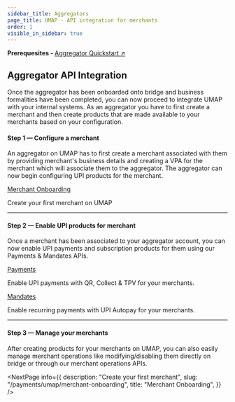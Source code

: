 ```yaml
---
sidebar_title: Aggregators
page_title: UMAP - API integration for merchants
order: 1
visible_in_sidebar: true
---
```



<Card padding="nano" shape="rounded" marginBottom="micro">
    <Text size="medium" marginBottom="none" paddingRight="medium"> 
        <strong>Prerequesites - </strong>
        <a href="/payments/umap/quickstart/aggregators">
            Aggregator Quickstart ↗ 
        </a>
    </Text>
</Card>

## Aggregator API Integration

Once the aggregator has been onboarded onto bridge and business formalities have been completed, you can now proceed to integrate UMAP with your internal systems. As an aggregator you have to first create a merchant and then create products that are made available to your merchants based on your configuration.  

#### Step 1 — Configure a merchant
An aggregator on UMAP has to first create a merchant associated with them by providing merchant's business details and creating a VPA for the merchant which will associate them to the aggregator. The aggregator can now begin configuring UPI products for the merchant.  

<Card padding="small" shape="rounded">
    <a href="/payments/umap/merchant-onboarding" target="_self">
        Merchant Onboarding
    </a>
    <p>
        Create your first merchant on UMAP
    </p>
</Card>

<hr class="primary" />

#### Step 2 — Enable UPI products for merchant

Once a merchant has been associated to your aggregator account, you can now enable UPI payments and subscription products for them using our Payments & Mandates APIs.

<Row>
    <Portion desktopSpan="half">
        <Card padding="small" shape="rounded">
            <a href="/payments/umap/payments" target="_self">
                Payments
            </a>
            <p>
                Enable UPI payments with QR, Collect & TPV for your merchants.
            </p>
        </Card>
    </Portion>
    <Portion desktopSpan="half">
        <Card padding="small" shape="rounded">
            <a href="/payments/umap/mandates" target="_self">
                Mandates
            </a>
            <p>
                Enable recurring payments with UPI Autopay for your merchants.
            </p>
        </Card>
    </Portion>
</Row>

<hr class="primary" />

#### Step 3 — Manage your merchants

After creating products for your merchants on UMAP, you can also easily manage merchant operations like modifying/disabling them directly on bridge or through our merchant operations APIs.  


<NextPage
    info={{
        description:
            "Create your first merchant",
        slug: "/payments/umap/merchant-onboarding",
        title: "Merchant Onboarding",
    }}
/>

<WasPageHelpful />